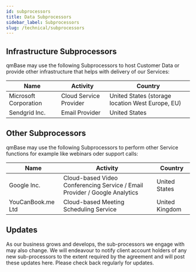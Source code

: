 ---
id: subprocessors
title: Data Subprocessors
sidebar_label: Subprocessors
slug: /technical/subprocessors
---

## Infrastructure Subprocessors

qmBase may use the following Subprocessors to host Customer Data or provide other infrastructure that helps with delivery of our Services:

| Name                  | Activity               | Country                                          |
| --------------------- | ---------------------- | ------------------------------------------------ |
| Microsoft Corporation | Cloud Service Provider | United States (storage location West Europe, EU) |
| Sendgrid Inc.         | Email Provider         | United States                                    |

## Other Subprocessors

qmBase may use the following Subprocessors to perform other Service functions for example like webinars oder support calls:

| Name              | Activity                                                                   | Country        |
| ----------------- | -------------------------------------------------------------------------- | -------------- |
| Google Inc.       | Cloud-based Video Conferencing Service / Email Provider / Google Analytics | United States  |
| YouCanBook.me Ltd | Cloud-based Meeting Scheduling Service                                     | United Kingdom |

## Updates

As our business grows and develops, the sub-processors we engage with may also change.
We will endeavour to notify client account holders of any new sub-processors to the extent required by the agreement and will post these updates here.
Please check back regularly for updates.
